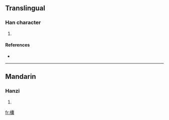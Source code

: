 ==Translingual==

===Han character===
{{Han char|rn=75|rad=木|as=22|sn=26|four=|canj=木十月女 (DJBV)}}

# {{defn|Han|sort=木22}}

====References====
* {{Han ref|kx=0564.200|dkj=15977|dj=0953.270|hdz=21327.010|uh=6B1C|ud=27420}}

----

==Mandarin==

===Hanzi===
{{cmn-hanzi|pin=[[náng]] ([[nang2]])|wg=nang<sup>2</sup>}}

# {{defn|Mandarin}}

[[fr:欜]]
